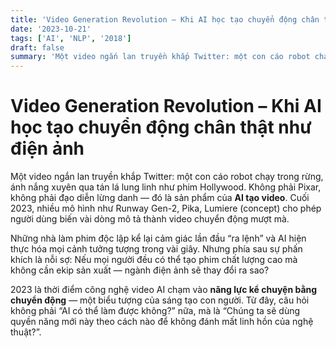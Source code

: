 ```yaml
---
title: 'Video Generation Revolution – Khi AI học tạo chuyển động chân thật như điện ảnh'
date: '2023-10-21'
tags: ['AI', 'NLP', '2018']
draft: false
summary: 'Một video ngắn lan truyền khắp Twitter: một con cáo robot chạy trong rừng, ánh nắng xuyên qua tán lá'
---
```


# Video Generation Revolution – Khi AI học tạo chuyển động chân thật như điện ảnh

Một video ngắn lan truyền khắp Twitter: một con cáo robot chạy trong rừng, ánh nắng xuyên qua tán lá lung linh như phim Hollywood. Không phải Pixar, không phải đạo diễn lừng danh — đó là sản phẩm của **AI tạo video**. Cuối 2023, nhiều mô hình như Runway Gen-2, Pika, Lumiere (concept) cho phép người dùng biến vài dòng mô tả thành video chuyển động mượt mà.

Những nhà làm phim độc lập kể lại cảm giác lần đầu “ra lệnh” và AI hiện thực hóa mọi cảnh tưởng tượng trong vài giây. Nhưng phía sau sự phấn khích là nỗi sợ: Nếu mọi người đều có thể tạo phim chất lượng cao mà không cần ekip sản xuất — ngành điện ảnh sẽ thay đổi ra sao?

2023 là thời điểm công nghệ video AI chạm vào **năng lực kể chuyện bằng chuyển động** — một biểu tượng của sáng tạo con người. Từ đây, câu hỏi không phải “AI có thể làm được không?” nữa, mà là “Chúng ta sẽ dùng quyền năng mới này theo cách nào để không đánh mất linh hồn của nghệ thuật?”.
